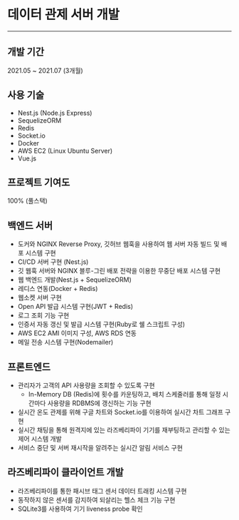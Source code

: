 # 데이터 관제 서버 개발

---

## 개발 기간

2021.05 ~ 2021.07 (3개월)

## 사용 기술

- Nest.js (Node.js Express)
- SequelizeORM
- Redis
- Socket.io
- Docker
- AWS EC2 (Linux Ubuntu Server)
- Vue.js

## 프로젝트 기여도

100% (풀스택)

## 백엔드 서버

- 도커와 NGINX Reverse Proxy, 깃허브 웹훅을 사용하여 웹 서버 자동 빌드 및 배포 시스템 구현
- CI/CD 서버 구현 (Nest.js)
- 깃 웹훅 서버와 NGINX 블루-그린 배포 전략을 이용한 무중단 배포 시스템 구현
- 웹 백엔드 개발(Nest.js + SequelizeORM)
- 레디스 연동(Docker + Redis)
- 웹소켓 서버 구현
- Open API 발급 시스템 구현(JWT + Redis)
- 로그 조회 기능 구현
- 인증서 자동 갱신 및 발급 시스템 구현(Ruby로 쉘 스크립트 구성)
- AWS EC2 AMI 이미지 구성, AWS RDS 연동
- 메일 전송 시스템 구현(Nodemailer)

## 프론트엔드

- 관리자가 고객의 API 사용량을 조회할 수 있도록 구현
  - In-Memory DB (Redis)에 횟수를 카운팅하고, 배치 스케줄러를 통해 일정 시간마다 사용량을 RDBMS에 갱신하는 기능 구현
- 실시간 온도 관제를 위해 구글 차트와 Socket.io를 이용하여 실시간 차트 그래프 구현
- 실시간 채팅을 통해 원격지에 있는 라즈베리파이 기기를 재부팅하고 관리할 수 있는 제어 시스템 개발
- 서비스 중단 및 서버 재시작을 알려주는 실시간 알림 서비스 구현

## 라즈베리파이 클라이언트 개발

- 라즈베리파이를 통한 패시브 태그 센서 데이터 트래킹 시스템 구현
- 동작하지 않은 센서를 감지하여 되살리는 헬스 체크 기능 구현
- SQLite3를 사용하여 기기 liveness probe 확인

